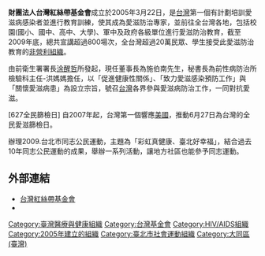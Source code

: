 {{newsrelease|time=2010-01-02T02:35:03+00:00}}
{{Infobox Non-profit
| Non-profit_name = 財團法人台灣紅絲帶基金會<br>''Taiwan AIDS Foundation''
| Non-profit_logo = 
| Non-profit_type = [[基金會|基金會]]
| founded_date = 2005年3月22日
| founder = [[涂醒哲|涂醒哲]]
| location = [[台北市|台北市]][[大同區_(臺北市)|大同區]]南京西路410號8樓
| key_people = [[施伯南|施伯南]]
| area_served = 
| focus = 愛滋病防治的平台，阻止愛滋病在台灣擴散
| method = 
| revenue = 
| num_employees = 
| Non-profit_slogan = 
| homepage = [http://www.taiwanaids.org.tw/ www.taiwanaids.org.tw]
}}

'''財團法人台灣紅絲帶基金會'''成立於2005年3月22日，是[[台灣|台灣]]第一個有計劃培訓愛滋病感染者並進行教育訓練，使其成為愛滋防治專家，並前往全台灣各地，包括校園(國小、國中、高中、大學)、軍中及政府各級單位進行愛滋防治教育，截至2009年底，總共宣講超過800場次，全台灣超過20萬民眾、學生接受此愛滋防治教育的[[非營利組織|非營利組織]]。

由前衛生署署長[[涂醒哲|涂醒哲]]所發起，現任董事長為施伯南先生，秘書長為前性病防治所檢驗科主任-洪媽媽擔任，以「促進健康性關係」、「致力愛滋感染預防工作」與「關懷愛滋病患」為設立宗旨，號召[[台灣|台灣]]各界參與愛滋病防治工作，一同對抗愛滋。

[627全民篩檢日]
自2007年起，台灣第一個響應[[美國|美國]]，推動6月27日為台灣的全民愛滋篩檢日。

辦理2009.台北市同志公民運動，主題為「彩虹真健康、臺北好幸福」，結合過去10年同志公民運動的成果，舉辦一系列活動，讓地方社區也能參予同志運動。

==外部連結==
*[http://www.taiwanaids.org.tw/ 台灣紅絲帶基金會] {{Wayback|url=http://www.taiwanaids.org.tw/ |date=20210208160749 }} 
*{{facebook|TAIWAN.AIDS.FOUNDATION|台灣紅絲帶基金會}}

[[Category:臺灣醫療與健康組織|Category:臺灣醫療與健康組織]]
[[Category:台灣基金會|Category:台灣基金會]]
[[Category:HIV/AIDS組織|Category:HIV/AIDS組織]]
[[Category:2005年建立的組織|Category:2005年建立的組織]]
[[Category:臺北市社會運動組織|Category:臺北市社會運動組織]]
[[Category:大同區_(臺灣)|Category:大同區 (臺灣)]]
